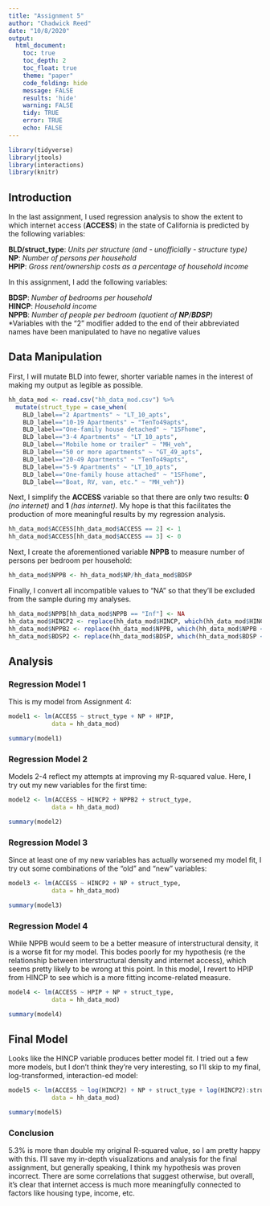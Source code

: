 ---
title: "Assignment 5"
author: "Chadwick Reed"
date: "10/8/2020"
output:
  html_document:
    toc: true
    toc_depth: 2
    toc_float: true
    theme: "paper"
    code_folding: hide
    message: FALSE
    results: 'hide'
    warning: FALSE
    tidy: TRUE
    error: TRUE
    echo: FALSE
---


```{r load libraries, message=FALSE, results='hide', echo=FALSE}
library(tidyverse)
library(jtools)
library(interactions)
library(knitr)
```

## Introduction

In the last assignment, I used regression analysis to show the extent to which internet access (**ACCESS**) in the state of California is predicted by the following variables:


**BLD/struct_type**: *Units per structure (and - unofficially - structure type)*
<br>
**NP**: *Number of persons per household*
<br>
**HPIP**: *Gross rent/ownership costs as a percentage of household income*


In this assignment, I add the following variables:


**BDSP**: *Number of bedrooms per household*
<br>
**HINCP**: *Household income*
<br>
__NPPB__: *Number of people per bedroom (quotient of **NP**/**BDSP**)*
<br>
*Variables with the "2" modifier added to the end of their abbreviated names have been manipulated to have no negative values


## Data Manipulation

First, I will mutate BLD into fewer, shorter variable names in the interest of making my output as legible as possible. 
```{r, message=FALSE, results='hide', echo=FALSE}
hh_data_mod <- read.csv("hh_data_mod.csv") %>%
  mutate(struct_type = case_when(
    BLD_label=="2 Apartments" ~ "LT_10_apts",
    BLD_label=="10-19 Apartments" ~ "TenTo49apts",
    BLD_label=="One-family house detached" ~ "1SFhome",
    BLD_label=="3-4 Apartments" ~ "LT_10_apts",
    BLD_label=="Mobile home or trailer" ~ "MH_veh",
    BLD_label=="50 or more apartments" ~ "GT_49_apts",
    BLD_label=="20-49 Apartments" ~ "TenTo49apts",
    BLD_label=="5-9 Apartments" ~ "LT_10_apts",
    BLD_label=="One-family house attached" ~ "1SFhome",
    BLD_label=="Boat, RV, van, etc." ~ "MH_veh"))
```

Next, I simplify the __ACCESS__ variable so that there are only two results: **0** *(no internet)* and **1** *(has internet)*. My hope is that this facilitates the production of more meaningful results by my regression analysis.
```{r, message=FALSE, results='hide', echo=FALSE}
hh_data_mod$ACCESS[hh_data_mod$ACCESS == 2] <- 1
hh_data_mod$ACCESS[hh_data_mod$ACCESS == 3] <- 0
```

Next, I create the aforementioned variable __NPPB__ to measure number of persons per bedroom per household:
```{r, message=FALSE, results='hide', echo=FALSE}
hh_data_mod$NPPB <- hh_data_mod$NP/hh_data_mod$BDSP
```

Finally, I convert all incompatible values to "NA" so that they'll be excluded from the sample during my analyses.
```{r}
hh_data_mod$NPPB[hh_data_mod$NPPB == "Inf"] <- NA
hh_data_mod$HINCP2 <- replace(hh_data_mod$HINCP, which(hh_data_mod$HINCP < 1), NA)
hh_data_mod$NPPB2 <- replace(hh_data_mod$NPPB, which(hh_data_mod$NPPB < 0), NA)
hh_data_mod$BDSP2 <- replace(hh_data_mod$BDSP, which(hh_data_mod$BDSP < 0), NA)
```

## Analysis

### Regression Model 1


This is my model from Assignment 4:
```{r}
model1 <- lm(ACCESS ~ struct_type + NP + HPIP,
            data = hh_data_mod)

summary(model1)
```


### Regression Model 2

Models 2-4 reflect my attempts at improving my R-squared value. Here, I try out my new variables for the first time:
```{r}
model2 <- lm(ACCESS ~ HINCP2 + NPPB2 + struct_type,
            data = hh_data_mod)

summary(model2)
```


### Regression Model 3


Since at least one of my new variables has actually worsened my model fit, I try out some combinations of the "old" and "new" variables:
```{r}
model3 <- lm(ACCESS ~ HINCP2 + NP + struct_type,
            data = hh_data_mod)

summary(model3)
```


### Regression Model 4


While NPPB would seem to be a better measure of interstructural density, it is a worse fit for my model. This bodes poorly for my hypothesis (re the relationship between interstructural density and internet access), which seems pretty likely to be wrong at this point. In this model, I revert to HPIP from HINCP to see which is a more fitting income-related measure. 
```{r}
model4 <- lm(ACCESS ~ HPIP + NP + struct_type,
            data = hh_data_mod)

summary(model4)
```


## Final Model


Looks like the HINCP variable produces better model fit. I tried out a few more models, but I don't think they're very interesting, so I'll skip to my final, log-transformed, interaction-ed model:
```{r}
model5 <- lm(ACCESS ~ log(HINCP2) + NP + struct_type + log(HINCP2):struct_type,
            data = hh_data_mod)

summary(model5)
```

### Conclusion

5.3% is more than double my original R-squared value, so I am pretty happy with this. I'll save my in-depth visualizations and analysis for the final assignment, but generally speaking, I think my hypothesis was proven incorrect. There are some correlations that suggest otherwise, but overall, it's clear that internet access is much more meaningfully connected to factors like housing type, income, etc. 

